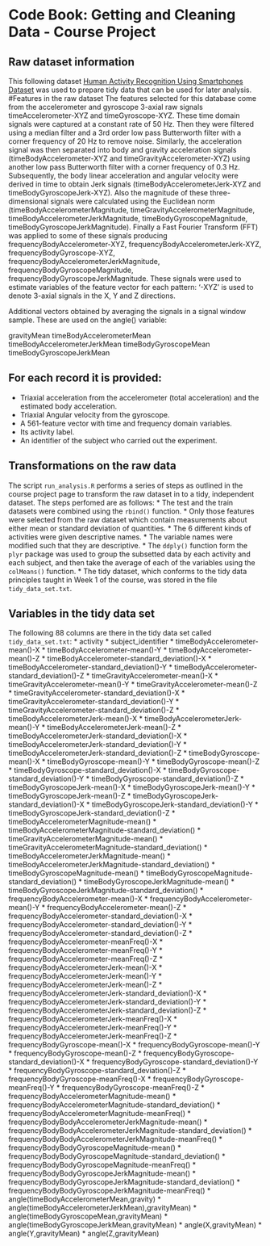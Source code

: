 Code Book: Getting and Cleaning Data - Course Project
==========================================

## Raw dataset information
This following dataset [Human Activity Recognition Using Smartphones Dataset](http://archive.ics.uci.edu/ml/datasets/Human+Activity+Recognition+Using+Smartphones) was used to prepare tidy data that can be used for later analysis. 
#Features in the raw dataset
The features selected for this database come from the accelerometer and gyroscope 3-axial raw signals timeAccelerometer-XYZ and timeGyroscope-XYZ. These time domain signals were captured at a constant rate of 50 Hz. Then they were filtered using a median filter and a 3rd order low pass Butterworth filter with a corner frequency of 20 Hz to remove noise. Similarly, the acceleration signal was then separated into body and gravity acceleration signals (timeBodyAccelerometer-XYZ and timeGravityAccelerometer-XYZ) using another low pass Butterworth filter with a corner frequency of 0.3 Hz. 
Subsequently, the body linear acceleration and angular velocity were derived in time to obtain Jerk signals (timeBodyAccelerometerJerk-XYZ and timeBodyGyroscopeJerk-XYZ). Also the magnitude of these three-dimensional signals were calculated using the Euclidean norm (timeBodyAccelerometerMagnitude, timeGravityAccelerometerMagnitude, timeBodyAccelerometerJerkMagnitude, timeBodyGyroscopeMagnitude, timeBodyGyroscopeJerkMagnitude). 
Finally a Fast Fourier Transform (FFT) was applied to some of these signals producing frequencyBodyAccelerometer-XYZ, frequencyBodyAccelerometerJerk-XYZ, frequencyBodyGyroscope-XYZ, frequencyBodyAccelerometerJerkMagnitude, frequencyBodyGyroscopeMagnitude, frequencyBodyGyroscopeJerkMagnitude.
These signals were used to estimate variables of the feature vector for each pattern: '-XYZ' is used to denote 3-axial signals in the X, Y and Z directions. 

Additional vectors obtained by averaging the signals in a signal window sample. These are used on the angle() variable:

gravityMean
timeBodyAccelerometerMean
timeBodyAccelerometerJerkMean
timeBodyGyroscopeMean
timeBodyGyroscopeJerkMean

For each record it is provided:
-------------------------------------

- Triaxial acceleration from the accelerometer (total acceleration) and the estimated body acceleration.
- Triaxial Angular velocity from the gyroscope. 
- A 561-feature vector with time and frequency domain variables. 
- Its activity label. 
- An identifier of the subject who carried out the experiment.


## Transformations on the raw data
The script `run_analysis.R` performs a series of steps as outlined in the course project page to transform the raw dataset in to a tidy, independent dataset. The steps perfomed are as follows:
* The test and the train datasets were combined using the `rbind()` function. 
* Only those features were selected from the raw dataset which contain measurements about either mean or standard deviation of quantities. 
* The 6 different kinds of activities were given descriptive names.
* The variable names were modified such that they are descriptive. 
* The `ddply()` function form the `plyr` package was used to group the subsetted data by each activity and each subject, and then take the average of each of the variables using the `colMeans()` function. 
* The tidy dataset, which conforms to the tidy data principles taught in Week 1 of the course, was stored in the file `tidy_data_set.txt`.


## Variables in the tidy data set 
The following 88 columns are there in the tidy data set called `tidy_data_set.txt`: 
* activity
* subject_identifier
* timeBodyAccelerometer-mean()-X
* timeBodyAccelerometer-mean()-Y
* timeBodyAccelerometer-mean()-Z
* timeBodyAccelerometer-standard_deviation()-X
* timeBodyAccelerometer-standard_deviation()-Y
* timeBodyAccelerometer-standard_deviation()-Z
* timeGravityAccelerometer-mean()-X
* timeGravityAccelerometer-mean()-Y
* timeGravityAccelerometer-mean()-Z
* timeGravityAccelerometer-standard_deviation()-X
* timeGravityAccelerometer-standard_deviation()-Y
* timeGravityAccelerometer-standard_deviation()-Z
* timeBodyAccelerometerJerk-mean()-X
* timeBodyAccelerometerJerk-mean()-Y
* timeBodyAccelerometerJerk-mean()-Z
* timeBodyAccelerometerJerk-standard_deviation()-X
* timeBodyAccelerometerJerk-standard_deviation()-Y
* timeBodyAccelerometerJerk-standard_deviation()-Z
* timeBodyGyroscope-mean()-X
* timeBodyGyroscope-mean()-Y
* timeBodyGyroscope-mean()-Z
* timeBodyGyroscope-standard_deviation()-X
* timeBodyGyroscope-standard_deviation()-Y
* timeBodyGyroscope-standard_deviation()-Z
* timeBodyGyroscopeJerk-mean()-X
* timeBodyGyroscopeJerk-mean()-Y
* timeBodyGyroscopeJerk-mean()-Z
* timeBodyGyroscopeJerk-standard_deviation()-X
* timeBodyGyroscopeJerk-standard_deviation()-Y
* timeBodyGyroscopeJerk-standard_deviation()-Z
* timeBodyAccelerometerMagnitude-mean()
* timeBodyAccelerometerMagnitude-standard_deviation()
* timeGravityAccelerometerMagnitude-mean()
* timeGravityAccelerometerMagnitude-standard_deviation()
* timeBodyAccelerometerJerkMagnitude-mean()
* timeBodyAccelerometerJerkMagnitude-standard_deviation()
* timeBodyGyroscopeMagnitude-mean()
* timeBodyGyroscopeMagnitude-standard_deviation()
* timeBodyGyroscopeJerkMagnitude-mean()
* timeBodyGyroscopeJerkMagnitude-standard_deviation()
* frequencyBodyAccelerometer-mean()-X
* frequencyBodyAccelerometer-mean()-Y
* frequencyBodyAccelerometer-mean()-Z
* frequencyBodyAccelerometer-standard_deviation()-X
* frequencyBodyAccelerometer-standard_deviation()-Y
* frequencyBodyAccelerometer-standard_deviation()-Z
* frequencyBodyAccelerometer-meanFreq()-X
* frequencyBodyAccelerometer-meanFreq()-Y
* frequencyBodyAccelerometer-meanFreq()-Z
* frequencyBodyAccelerometerJerk-mean()-X
* frequencyBodyAccelerometerJerk-mean()-Y
* frequencyBodyAccelerometerJerk-mean()-Z
* frequencyBodyAccelerometerJerk-standard_deviation()-X
* frequencyBodyAccelerometerJerk-standard_deviation()-Y
* frequencyBodyAccelerometerJerk-standard_deviation()-Z
* frequencyBodyAccelerometerJerk-meanFreq()-X
* frequencyBodyAccelerometerJerk-meanFreq()-Y
* frequencyBodyAccelerometerJerk-meanFreq()-Z
* frequencyBodyGyroscope-mean()-X
* frequencyBodyGyroscope-mean()-Y
* frequencyBodyGyroscope-mean()-Z
* frequencyBodyGyroscope-standard_deviation()-X
* frequencyBodyGyroscope-standard_deviation()-Y
* frequencyBodyGyroscope-standard_deviation()-Z
* frequencyBodyGyroscope-meanFreq()-X
* frequencyBodyGyroscope-meanFreq()-Y
* frequencyBodyGyroscope-meanFreq()-Z
* frequencyBodyAccelerometerMagnitude-mean()
* frequencyBodyAccelerometerMagnitude-standard_deviation()
* frequencyBodyAccelerometerMagnitude-meanFreq()
* frequencyBodyBodyAccelerometerJerkMagnitude-mean()
* frequencyBodyBodyAccelerometerJerkMagnitude-standard_deviation()
* frequencyBodyBodyAccelerometerJerkMagnitude-meanFreq()
* frequencyBodyBodyGyroscopeMagnitude-mean()
* frequencyBodyBodyGyroscopeMagnitude-standard_deviation()
* frequencyBodyBodyGyroscopeMagnitude-meanFreq()
* frequencyBodyBodyGyroscopeJerkMagnitude-mean()
* frequencyBodyBodyGyroscopeJerkMagnitude-standard_deviation()
* frequencyBodyBodyGyroscopeJerkMagnitude-meanFreq()
* angle(timeBodyAccelerometerMean,gravity)
* angle(timeBodyAccelerometerJerkMean),gravityMean)
* angle(timeBodyGyroscopeMean,gravityMean)
* angle(timeBodyGyroscopeJerkMean,gravityMean)
* angle(X,gravityMean)
* angle(Y,gravityMean)
* angle(Z,gravityMean)




